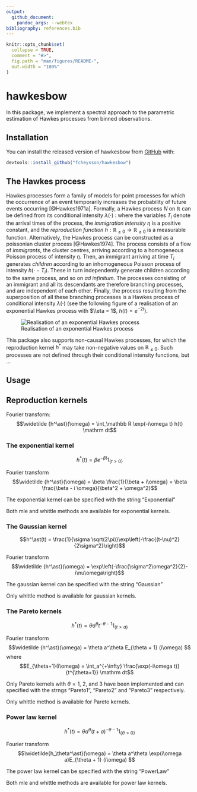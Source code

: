 ```yaml
---
output: 
  github_document:
    pandoc_args: --webtex
bibliography: references.bib
---
```


<!-- README.md is generated from README.Rmd. Please edit that file -->

```r
knitr::opts_chunk$set(
  collapse = TRUE,
  comment = "#>",
  fig.path = "man/figures/README-",
  out.width = "100%"
)
```
# hawkesbow

<!-- badges: start -->
<!-- badges: end -->

In this package, we implement a spectral approach to the parametric estimation of Hawkes processes from binned observations.

## Installation

You can install the released version of hawkesbow from [GitHub](https://github.com/fcheysson/hawkesbow) with:

``` r
devtools::install_github("fcheysson/hawkesbow")
```

## The Hawkes process

Hawkes processes form a family of models for point processes for which the occurrence of an event temporarily increases the probability of future events occurring [@Hawkes1971a].
Formally, a Hawkes process $N$ on $\mathbb R$ can be defined from its conditional intensity $\lambda(\cdot)$ :
\begin{align*}
\lambda(t) &= \eta + \int_{-\infty}^t h(t-u) N(\mathrm du)
&= \eta + \sum_{T_i < t} h(t - T_i),
\end{align*}
where the variables $T_i$ denote the arrival times of the process, the *immigration intensity* $\eta$ is a positive constant, and the *reproduction function* $h: \mathbb R_{\ge 0} \rightarrow \mathbb R_{\ge 0}$ is a measurable function.
Alternatively, the Hawkes process can be constructed as a poissonian cluster process [@Hawkes1974].
The process consists of a flow of *immigrants*, the cluster centres, arriving according to a homogeneous Poisson process of intensity $\eta$. 
Then, an immigrant arriving at time $T_i$ generates *children* according to an inhomogeneous Poisson process of intensity $h(\cdot - T_i)$. 
These in turn independently generate children according to the same process, and so on *ad infinitum*.
The processes consisting of an immigrant and all its descendants are therefore branching processes, and are independent of each other.
Finally, the process resulting from the superposition of all these branching processes is a Hawkes process of conditional intensity $\lambda(\cdot)$ (see the following figure of a realisation of an exponential Hawkes process with $\\eta = 1$, $h(t) = e^{-2t}$).

![Realisation of an exponential Hawkes process](man/figures/hawkes.png)

This package also supports non-causal Hawkes processes, for which the reproduction kernel $h^\ast$ may take non-negative values on $\mathbb R_{\le 0}$.
Such processes are not defined through their conditional intensity functions, but ...

## Usage



## Reproduction kernels

Fourier transform:
$$\widetilde {h^\ast}(\omega) = \int_\mathbb R \exp(-i\omega t) h(t) \mathrm dt$$

### The exponential kernel

$$h^\ast(t) = \beta e^{-\beta t} 1_{\{t > 0\}}$$

Fourier transform
$$\widetilde {h^\ast}(\omega) = \beta \frac{1}{\beta + i\omega} = \beta \frac{\beta - i \omega}{\beta^2 + \omega^2}$$

The exponential kernel can be specified with the string "Exponential"

Both mle and whittle methods are available for exponential kernels.

### The Gaussian kernel

$$h^\ast(t) = \frac{1}{\sigma \sqrt(2\pi)}\exp\left(-\frac{(t-\nu)^2}{2\sigma^2}\right)$$

Fourier transform
$$\widetilde {h^\ast}(\omega) = \exp\left(-\frac{\sigma^2\omega^2}{2}-i\nu\omega\right)$$

The gaussian kernel can be specified with the string "Gaussian"

Only whittle method is available for gaussian kernels.

### The Pareto kernels

$$h^\ast(t) = \theta a^\theta t^{-\theta - 1} 1_{\{t > a\}}$$

Fourier transform
$$\widetilde {h^\ast}(\omega) = \theta a^\theta E_{\theta + 1} (i\omega) $$
where
$$E_{\theta+1}(i\omega) = \int_a^{+\infty} \frac{\exp(-i\omega t)}{t^{\theta+1}} \mathrm dt$$

Only Pareto kernels with $\theta = 1$, $2$, and $3$ have been implemented and can specified with the strngs "Pareto1", "Pareto2" and "Pareto3" respectively.

Only whittle method is available for Pareto kernels.

### Power law kernel

$$h^\ast(t) = \theta a^\theta (t+a)^{-\theta-1} 1_{\{\theta > 0 \}}$$

Fourier transform
$$\widetilde{h_\theta^\ast}(\omega) = \theta a^\theta \exp(i\omega a)E_{\theta + 1} (i\omega) $$

The power law kernel can be specified with the string "PowerLaw"

Both mle and whittle methods are available for power law kernels.



